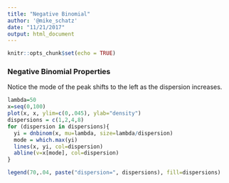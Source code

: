 ```yaml
---
title: "Negative Binomial"
author: '@mike_schatz'
date: "11/21/2017"
output: html_document
---
```


```r
knitr::opts_chunk$set(echo = TRUE)
```

### Negative Binomial Properties

Notice the mode of the peak shifts to the left as the dispersion increases.

```r
lambda=50
x=seq(0,100)
plot(x, x, ylim=c(0,.045), ylab="density")
dispersions = c(1,2,4,8)
for (dispersion in dispersions){
  yi = dnbinom(x, mu=lambda, size=lambda/dispersion)
  mode = which.max(yi)
  lines(x, yi, col=dispersion)
  abline(v=x[mode], col=dispersion)
}

legend(70,.04, paste("dispersion=", dispersions), fill=dispersions)

```

